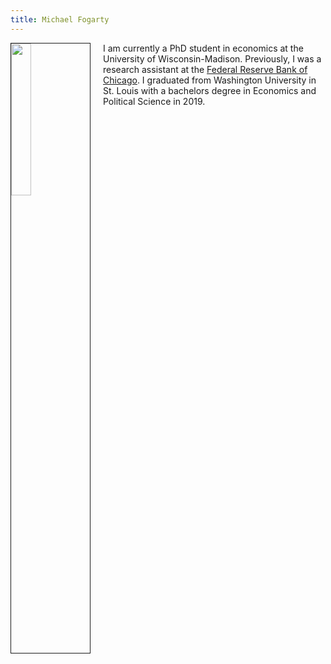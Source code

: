 ```yaml
---
title: Michael Fogarty
---
```


<style>
  .title{
    display: none;
  }
</style>

<link rel="stylesheet" href="styles.css" type="text/css">

<img src="images/wisc_headshot.jpeg" style="width:25%; border:1px solid; margin-right: 20px" align="left">

I am currently a PhD student in economics at the University of Wisconsin-Madison. Previously, I was a research assistant at the [Federal Reserve Bank of Chicago](https://www.chicagofed.org/people/f/fogarty-michael/). I graduated from Washington University in St. Louis with a bachelors degree in Economics and Political Science in 2019.